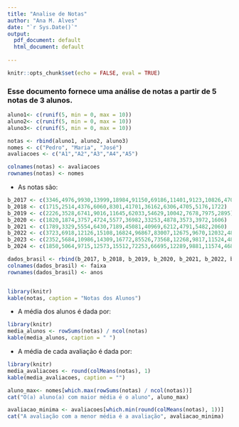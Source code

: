 ```yaml
---
title: "Analise de Notas"
author: "Ana M. Alves"
date: "`r Sys.Date()`"
output: 
  pdf_document: default
  html_document: default
  
---
```


```r
knitr::opts_chunk$set(echo = FALSE, eval = TRUE)
```

###  Esse documento fornece uma análise de notas a partir de 5 notas de 3 alunos.
```r
aluno1<- c(runif(5, min = 0, max = 10))
aluno2<- c(runif(5, min = 0, max = 10))
aluno3<- c(runif(5, min = 0, max = 10))

notas <- rbind(aluno1, aluno2, aluno3)
nomes <- c("Pedro", "Maria", "José")
avaliacoes <- c("A1","A2","A3","A4","A5")

colnames(notas) <- avaliacoes
rownames(notas) <- nomes
```

- As notas são:
```r
b_2017 <- c(3346,4976,9930,13999,18984,91150,69186,11401,9123,10826,4704)
b_2018 <- c(1715,2514,4376,6060,8301,41701,36162,6306,4705,5176,1722)
b_2019 <- c(2226,3528,6741,9016,11645,62033,54629,10042,7678,7975,2895)
b_2020 <- c(1820,1874,3757,4724,5577,36982,33253,4878,3573,3972,1606)
b_2021 <- c(1789,3329,5554,6430,7189,45081,40969,6212,4791,5482,2060)
b_2022 <- c(3723,6918,12126,15108,16824,96867,83007,12675,9670,12032,4873)
b_2023 <- c(2352,5684,10986,14309,16772,85526,73568,12268,9817,11524,4894)
b_2024 <- c(1850,5064,9715,12573,15512,72253,66695,12289,9881,11574,4680)

dados_brasil <- rbind(b_2017, b_2018, b_2019, b_2020, b_2021, b_2022, b_2023, b_2024)
colnames(dados_brasil) <- faixa
rownames(dados_brasil) <- anos


library(knitr)
kable(notas, caption = "Notas dos Alunos")
```

- A média dos alunos é dada por:

```r
library(knitr)
media_alunos <- rowSums(notas) / ncol(notas)
kable(media_alunos, caption = " ")
```


- A média de cada avaliação é dada por:

```r
library(knitr)
media_avaliacoes <- round(colMeans(notas), 1)
kable(media_avaliacoes, caption = "")

```



```r
aluno_max<- nomes[which.max(rowSums(notas) / ncol(notas))]
cat("O(a) aluno(a) com maior média é o aluno", aluno_max)
```

```r
avaliacao_minima <- avaliacoes[which.min(round(colMeans(notas), 1))]
cat("A avaliação com a menor média é a avaliação", avaliacao_minima)
```
